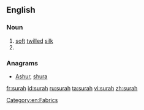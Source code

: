==English==

===Noun===
{{en-noun}}

# [[soft]] [[twill]]ed [[silk]]
# {{alternative spelling of|sura}}

===Anagrams===
* [[Ashur#English|Ashur]], [[shura#English|shura]]

[[Category:en:Fabrics]]

[[fr:surah]]
[[id:surah]]
[[ru:surah]]
[[ta:surah]]
[[vi:surah]]
[[zh:surah]]